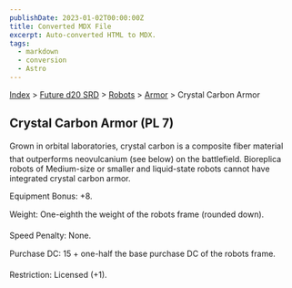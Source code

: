 ```yaml
---
publishDate: 2023-01-02T00:00:00Z
title: Converted MDX File
excerpt: Auto-converted HTML to MDX.
tags:
  - markdown
  - conversion
  - Astro
---
```


[Index](-index) > [Future d20 SRD](future-d20-srd-index) > [Robots](future-d20-srd-robots-index) > [Armor](future-d20-srd-robots-armor-index) > Crystal Carbon Armor

## Crystal Carbon Armor (PL 7)

Grown in orbital laboratories, crystal carbon is a composite fiber material that outperforms neovulcanium (see below) on the battlefield. Bioreplica robots of Medium-size or smaller and liquid-state robots cannot have integrated crystal carbon armor.

Equipment Bonus: +8.

Weight: One-eighth the weight of the robots frame (rounded down).

Speed Penalty: None.

Purchase DC: 15 + one-half the base purchase DC of the robots frame.

Restriction: Licensed (+1).
